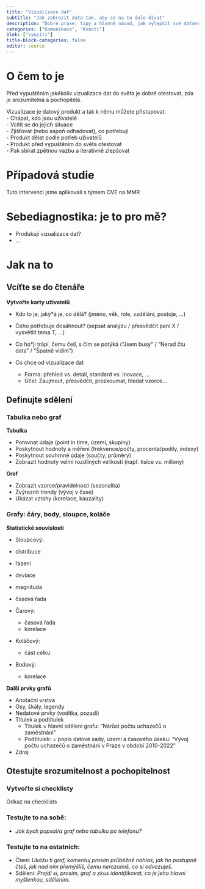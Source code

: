```yaml
---
title: "Vizualizace dat"
subtitle: "Jak zobrazit data tak, aby se na to dalo dívat"
description: "Dobré praxe, tipy a hlavně návod, jak vylepšit své datové vizualizace"
categories: ["Komunikace", "Kvanti"]
blok: ["vyuziti"]
title-block-categories: false
editor: source
---
```


# O čem to je

Před vypuštěním jakékoliv vizualizace dat do světa je dobré otestovat, zda je srozumitelná a pochopitelá.

Vizualizace je datový produkt a tak k němu můžete přistupovat.      
- Chápat, kdo jsou uživatelé  
- Vcítit se do jejich situace  
- Zjišťovat (nebo aspoň odhadovat), co potřebují  
- Produkt dělat podle potřeb uživatelů  
- Produkt před vypuštěním do světa otestovat  
- Pak sbírat zpětnou vazbu a iterativně zlepšovat  

# Případová studie

Tuto intervenci jsme aplikovali s týmem OVE na MMR

# Sebediagnostika: je to pro mě?

- Produkuji vizualizace dat?
- ...

# Jak na to

## Vcíťte se do čtenáře 

**Vytvořte karty uživatelů**

- Kdo to je, jaký*á je, co dělá? (jméno, věk, role, vzdělání, postoje, …)

- Čeho potřebuje dosáhnout? (sepsat analýzu / přesvědčit paní X / vysvětlit téma T, …)

- Co ho*ji trápí, čemu čelí, s čím se potýká (“Jsem busy” / “Nerad čtu data” / “Špatně vidím”)

- Co chce od vizualizace dat
  - Forma: přehled vs. detail, standard vs. inovace, …
  - Účel: Zaujmout, přesvědčit, prozkoumat, hledat vzorce…


## Definujte sdělení

### Tabulka nebo graf  

**Tabulka**

- Porovnat údaje (point in time, území, skupiny)
- Poskytnout hodnoty a měření (frekvence/počty, procenta/podíly, indexy)
- Poskytnout souhrnné údaje (součty, průměry)
- Zobrazit hodnoty velmi rozdílných velikostí (např. tisíce vs. miliony)

**Graf**

- Zobrazit vzorce/pravidelnosti (sezonalita) 
- Zvýraznit trendy (vývoj v čase)
- Ukázat vztahy (korelace, kauzality)

### Grafy: čáry, body, sloupce, koláče

**Statistické souvislosti**  

-  Sloupcový:  
  - distribuce  
  - řazení  
  - deviace  
  - magnituda  
  - časová řada 

- Čarový:
  - časová řada
  - korelace  

- Koláčový:
  - část celku  

- Bodový:
  - korelace

**Další prvky grafů**

- Anotační vrstva  
- Osy, škály, legendy  
- Nedatové prvky (vodítka, pozadí)  
- Titulek a podtitulek  
  - Titulek = hlavní sdělení grafu: “Nárůst počtu uchazečů o zaměstnání”  
  - Podtitulek: = popis datové sady, území a časového úseku: “Vývoj počtu uchazečů o zaměstnání v Praze v období 2010-2022”  
- Zdroj  


## Otestujte srozumitelnost a pochopitelnost

### Vytvořte si checklisty

Odkaz na checklists

### Testujte to **na sobě:**  

- *Jak bych popsal/a graf nebo tabulku po telefonu?*

### Testujte to **na ostatních:**  

- Čtení: *Ukážu ti graf, komentuj prosím průběžně nahlas, jak ho postupně čteš, jak nad ním přemýšlíš, čemu nerozumíš, co si odvozuješ.*
- Sdělení: *Projdi si, prosím, graf a zkus identifikovat, co je jeho hlavní myšlenkou, sdělením.*


